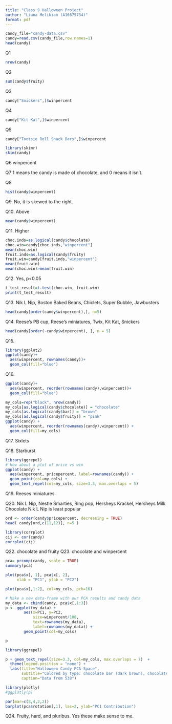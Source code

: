 ```yaml
---
title: "Class 9 Halloween Project"
author: "Liana Melikian (A16675734)"
format: pdf
---
```


```r
candy_file="candy-data.csv"
candy=read.csv(candy_file,row.names=1)
head(candy)
```
Q1
```r
nrow(candy)
```
Q2
```r
sum(candy$fruity)
```

Q3
```r
candy["Snickers",]$winpercent
```

Q4
```r
candy["Kit Kat",]$winpercent
```

Q5
```r
candy["Tootsie Roll Snack Bars",]$winpercent
```

```r
library(skimr)
skim(candy)
```

Q6
winpercent

Q7
1 means the candy is made of chocolate, and 0 means it isn't.

Q8
```r
hist(candy$winpercent)
```
Q9.
No, it is skewed to the right.

Q10. Above
```r
mean(candy$winpercent)
```

Q11. Higher
```r
choc.inds=as.logical(candy$chocolate)
choc.win=candy[choc.inds,"winpercent"]
mean(choc.win)
fruit.inds=as.logical(candy$fruity)
fruit.win=candy[fruit.inds,"winpercent"]
mean(fruit.win)
mean(choc.win)>mean(fruit.win)
```

Q12. Yes, p<0.05
```r
t_test_result=t.test(choc.win, fruit.win)
print(t_test_result)
```

Q13. Nik L Nip, Boston Baked Beans, Chiclets, Super Bubble, Jawbusters
```r
head(candy[order(candy$winpercent),], n=5)
```
Q14. Reese's PB cup, Reese's miniatures, Twix, Kit Kat, Snickers
```r
head(candy[order(-candy$winpercent), ], n = 5)
```
Q15.
```r
library(ggplot2)
ggplot(candy)+
  aes(winpercent, rownames(candy))+
  geom_col(fill="blue")
```
Q16.
```r
ggplot(candy)+
  aes(winpercent, reorder(rownames(candy),winpercent))+
  geom_col(fill="blue")
```

```r
my_cols=rep("black", nrow(candy))
my_cols[as.logical(candy$chocolate)] = "chocolate"
my_cols[as.logical(candy$bar)] = "brown"
my_cols[as.logical(candy$fruity)] = "pink"
ggplot(candy) + 
  aes(winpercent, reorder(rownames(candy),winpercent)) +
  geom_col(fill=my_cols) 
```
 
 Q17. Sixlets
 
 Q18. Starburst
 
```r
library(ggrepel)
# How about a plot of price vs win
ggplot(candy) +
  aes(winpercent, pricepercent, label=rownames(candy)) +
  geom_point(col=my_cols) + 
  geom_text_repel(col=my_cols, size=3.3, max.overlaps = 5)
```
Q19. Reeses miniatures

Q20. Nik L Nip, Nestle Smarties, Ring pop, Hersheys Krackel, Hersheys Milk Chocolate
Nik L Nip is least popular
```r
ord <- order(candy$pricepercent, decreasing = TRUE)
head( candy[ord,c(11,12)], n=5 )
```

```r
library(corrplot)
cij <- cor(candy)
corrplot(cij)
```

Q22. chocolate and fruity
Q23. chocolate and winpercent

```r
pca= prcomp(candy, scale = TRUE)
summary(pca)
```
```r
plot(pca$x[, 1], pca$x[, 2], 
     xlab = "PC1", ylab = "PC2")
```
```r
plot(pca$x[,1:2], col=my_cols, pch=16)
```
```r
# Make a new data-frame with our PCA results and candy data
my_data <- cbind(candy, pca$x[,1:3])
p <- ggplot(my_data) + 
        aes(x=PC1, y=PC2, 
            size=winpercent/100,  
            text=rownames(my_data),
            label=rownames(my_data)) +
        geom_point(col=my_cols)

p
```

```r
library(ggrepel)

p + geom_text_repel(size=3.3, col=my_cols, max.overlaps = 7)  + 
  theme(legend.position = "none") +
  labs(title="Halloween Candy PCA Space",
       subtitle="Colored by type: chocolate bar (dark brown), chocolate other (light brown), fruity (red), other (black)",
       caption="Data from 538")
```

```r
library(plotly)
#ggplotly(p)
```

```r
par(mar=c(8,4,2,2))
barplot(pca$rotation[,1], las=2, ylab="PC1 Contribution")
```
Q24. Fruity, hard, and pluribus. Yes these make sense to me.

